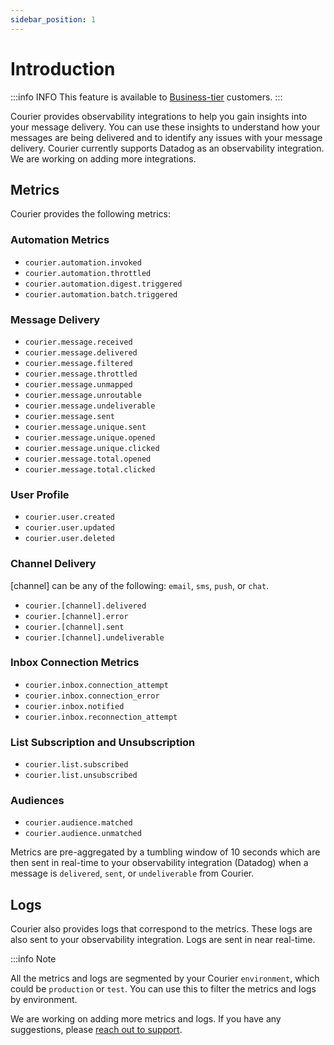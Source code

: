 ```yaml
---
sidebar_position: 1
---
```



# Introduction

:::info INFO
This feature is available to [Business-tier](https://www.courier.com/pricing/) customers.
:::


Courier provides observability integrations to help you gain insights into your message delivery. You can use these insights to understand how your messages are being delivered and to identify any issues with your message delivery. Courier currently supports Datadog as an observability integration. We are working on adding more integrations.

## Metrics

Courier provides the following metrics:

### Automation Metrics

- `courier.automation.invoked`
- `courier.automation.throttled`
- `courier.automation.digest.triggered`
- `courier.automation.batch.triggered`

### Message Delivery

- `courier.message.received`
- `courier.message.delivered`
- `courier.message.filtered`
- `courier.message.throttled`
- `courier.message.unmapped`
- `courier.message.unroutable`
- `courier.message.undeliverable`
- `courier.message.sent`
- `courier.message.unique.sent`
- `courier.message.unique.opened`
- `courier.message.unique.clicked`
- `courier.message.total.opened`
- `courier.message.total.clicked`

### User Profile

- `courier.user.created`
- `courier.user.updated`
- `courier.user.deleted`

### Channel Delivery

[channel] can be any of the following: `email`, `sms`, `push`, or `chat`.

- `courier.[channel].delivered`
- `courier.[channel].error`
- `courier.[channel].sent`
- `courier.[channel].undeliverable`

### Inbox Connection Metrics

- `courier.inbox.connection_attempt`
- `courier.inbox.connection_error`
- `courier.inbox.notified`
- `courier.inbox.reconnection_attempt`

### List Subscription and Unsubscription

- `courier.list.subscribed`
- `courier.list.unsubscribed`

### Audiences

- `courier.audience.matched`
- `courier.audience.unmatched`

Metrics are pre-aggregated by a tumbling window of 10 seconds which are then sent in real-time to your observability integration (Datadog) when a message is `delivered`, `sent`, or `undeliverable` from Courier.

## Logs

Courier also provides logs that correspond to the metrics. These logs are also sent to your observability integration. Logs are sent in near real-time.

:::info Note

All the metrics and logs are segmented by your Courier `environment`, which could be `production` or `test`. You can use this to filter the metrics and logs by environment.

We are working on adding more metrics and logs. If you have any suggestions, please [reach out to support](mailto:support@courier.com).
